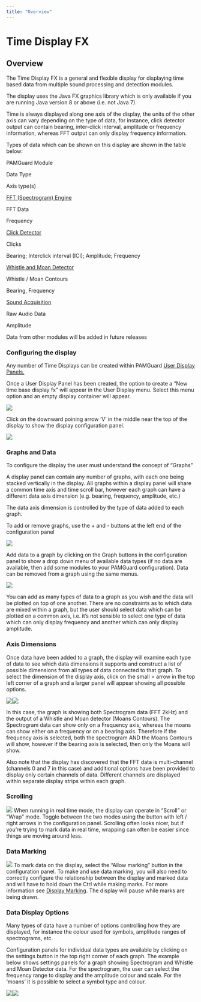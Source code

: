 ```yaml
---
title: "Overview"
---
```

Time Display FX
===============

Overview
--------

  

The Time Display FX is a general and flexible display for displaying time based data from multiple sound processing and detection modules.

The display uses the Java FX graphics library which is only available if you are running Java version 8 or above (i.e. not Java 7).

Time is always displayed along one axis of the display, the units of the other axis can vary depending on the type of data, for instance, click detector output can contain bearing, inter-click interval, amplitude or frequency information, whereas FFT output can only display frequency information.

Types of data which can be shown on this display are shown in the table below:

PAMGuard Module

Data Type

Axis type(s)

[FFT (Spectrogram) Engine](../../../sound_processing/fftManagerHelp/docs/FFTEngine_Overview.html)

FFT Data

Frequency

[Click Detector](../../../detectors/clickDetectorHelp/docs/ClickDetector_clickDetector.html)

Clicks

Bearing; Interclick interval (ICI); Amplitude; Frequency

[Whistle and Moan Detector](../../../detectors/whistleMoanHelp/docs/whistleMoan_Overview.html)

Whistle / Moan Contours

Bearing, Frequency

[Sound Acquisition](../../../sound_processing/AcquisitionHelp/docs/AcquisitionOverview.html)

Raw Audio Data

Amplitude

Data from other modules will be added in future releases

  

### Configuring the display

Any number of Time Displays can be created within PAMGuard [User Display Panels.](../../../displays/userDisplayHelp/docs/userDisplayPanel.html)

Once a User Display Panel has been created, the option to create a "New time base display fx" will appear in the User Display menu. Select this menu option and an empty display container will appear.

  

![](./images/emptydisplay.png)

  

Click on the downward poining arrow 'V' in the middle near the top of the display to show the display configuration panel.

  

![](./images/emptydisplayconfig.png)

  

### Graphs and Data

To configure the display the user must understand the concept of "Graphs"

A display panel can contain any number of graphs, with each one being stacked vertically in the display. All graphs within a display panel will share a common time axis and time scroll bar, however each graph can have a different data axis dimension (e.g. bearing, frequency, amplitude, etc.)

The data axis dimension is controlled by the type of data added to each graph.

To add or remove graphs, use the + and - buttons at the left end of the configuration panel

  

![](./images/addgraph.png)

  

Add data to a graph by clicking on the Graph buttons in the configuration panel to show a drop down menu of available data types (if no data are available, then add some modules to your PAMGuard configuration). Data can be removed from a graph using the same menus.

  

![](./images/adddata.png)

  

You can add as many types of data to a graph as you wish and the data will be plotted on top of one another. There are no constraints as to which data are mixed within a graph, but the user should select data which can be plotted on a common axis, i.e. it's not sensible to select one type of data which can only display frequency and another which can only display amplitude.

### Axis Dimensions

Once data have been added to a graph, the display will examine each type of data to see which data dimensions it supports and construct a list of possible dimensions from all types of data connected to that graph. To select the dimension of the display axis, click on the small > arrow in the top left corner of a graph and a larger panel will appear showing all possible options.

  

![](./images/axisbutton.png)![](./images/axiscontrol.png)

  

In this case, the graph is showing both Spectrogram data (FFT 2kHz) and the output of a Whistle and Moan detector (Moans Contours). The Spectrogram data can show only on a Frequency axis, whereas the moans can show either on a frequency or on a bearing axis. Therefore if the frequency axis is selected, both the spectrogram AND the Moans Contours will show, however if the bearing axis is selected, then only the Moans will show.

Also note that the display has discovered that the FFT data is multi-channel (channels 0 and 7 in this case) and additional options have been provided to display only certain channels of data. Different channels are displayed within separate display strips within each graph.

### Scrolling

![](./images/scrollwrap.png) When running in real time mode, the display can operate in "Scroll" or "Wrap" mode. Toggle between the two modes using the button with left / right arrows in the configuration panel. Scrolling often looks nicer, but if you're trying to mark data in real time, wrapping can often be easier since things are moving around less.

### Data Marking

![](./images/allowmarking.png) To mark data on the display, select the "Allow marking" button in the configuration panel. To make and use data marking, you will also need to correctly configure the relationship between the display and marked data and will have to hold down the Ctrl while making marks. For more information see [Display Marking](../../displaymarks/docs/displaymarks.html). The display will pause while marks are being drawn.

### Data Display Options

Many types of data have a number of options controlling how they are displayed, for instance the colour used for symbols, amplitude ranges of spectrograms, etc.

Configuration panels for individual data types are available by clicking on the settings button in the top right corner of each graph. The example below shows settings panels for a graph showing Spectrogram and Whistle and Moan Detector data. For the spectrogram, the user can select the frequency range to display and the amplitude colour and scale. For the 'moans' it is possible to select a symbol type and colour.

![](./images/settingsbutton.png)![](./images/datasettings.png)
